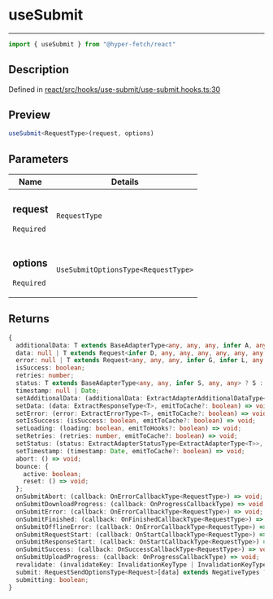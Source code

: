 

# useSubmit

<div class="api-docs__separator" data-reactroot="">

---

</div><div class="api-docs__import" data-reactroot="">

```ts
import { useSubmit } from "@hyper-fetch/react"
```

</div><div class="api-docs__section">

## Description

</div><div class="api-docs__description"><span class="api-docs__do-not-parse">



</span></div><p class="api-docs__definition">

Defined in [react/src/hooks/use-submit/use-submit.hooks.ts:30](https://github.com/BetterTyped/hyper-fetch/blob/c44d728f/packages/react/src/hooks/use-submit/use-submit.hooks.ts#L30)

</p><div class="api-docs__section">

## Preview

</div><div class="api-docs__preview fn">

```ts
useSubmit<RequestType>(request, options)
```

</div><div class="api-docs__section">

## Parameters

</div><div class="api-docs__parameters"><table><thead><tr><th>Name</th><th>Details</th></tr></thead><tbody><tr param-data="request"><td class="api-docs__param-name required">

### request 

`Required`

</td><td class="api-docs__param-type">

`RequestType`

</td></tr><tr param-data="options"><td class="api-docs__param-name required">

### options 

`Required`

</td><td class="api-docs__param-type">

`UseSubmitOptionsType<RequestType>`

</td></tr></tbody></table></div><div class="api-docs__section">

## Returns

</div><div class="api-docs__returns">

```ts
{
  additionalData: T extends BaseAdapterType<any, any, any, infer A, any> ? A : never;
  data: null | T extends Request<infer D, any, any, any, any, any, any, any, any, any> ? D : never;
  error: null | T extends Request<any, any, any, infer G, infer L, any, any, any, any, any> ? \G\ | \L\ : never;
  isSuccess: boolean;
  retries: number;
  status: T extends BaseAdapterType<any, any, infer S, any, any> ? S : never;
  timestamp: null | Date;
  setAdditionalData: (additionalData: ExtractAdapterAdditionalDataType<ExtractAdapterType<T>>, emitToCache?: boolean) => void;
  setData: (data: ExtractResponseType<T>, emitToCache?: boolean) => void;
  setError: (error: ExtractErrorType<T>, emitToCache?: boolean) => void;
  setIsSuccess: (isSuccess: boolean, emitToCache?: boolean) => void;
  setLoading: (loading: boolean, emitToHooks?: boolean) => void;
  setRetries: (retries: number, emitToCache?: boolean) => void;
  setStatus: (status: ExtractAdapterStatusType<ExtractAdapterType<T>>, emitToCache?: boolean) => void;
  setTimestamp: (timestamp: Date, emitToCache?: boolean) => void;
  abort: () => void;
  bounce: {
    active: boolean;
    reset: () => void;
  };
  onSubmitAbort: (callback: OnErrorCallbackType<RequestType>) => void;
  onSubmitDownloadProgress: (callback: OnProgressCallbackType) => void;
  onSubmitError: (callback: OnErrorCallbackType<RequestType>) => void;
  onSubmitFinished: (callback: OnFinishedCallbackType<RequestType>) => void;
  onSubmitOfflineError: (callback: OnErrorCallbackType<RequestType>) => void;
  onSubmitRequestStart: (callback: OnStartCallbackType<RequestType>) => void;
  onSubmitResponseStart: (callback: OnStartCallbackType<RequestType>) => void;
  onSubmitSuccess: (callback: OnSuccessCallbackType<RequestType>) => void;
  onSubmitUploadProgress: (callback: OnProgressCallbackType) => void;
  revalidate: (invalidateKey: InvalidationKeyType | InvalidationKeyType[]) => void;
  submit: RequestSendOptionsType<Request>[data] extends NegativeTypes ? (RequestSendOptionsType<Request>[params] extends NegativeTypes ? (options?: RequestSendOptionsType<Request>) => Promise<ResponseReturnType<ExtractResponseType<Request>, ExtractErrorType<Request>, ExtractAdapterType<Request>>> : (options: RequestSendOptionsType<Request>) => Promise<ResponseReturnType<ExtractResponseType<Request>, ExtractErrorType<Request>, ExtractAdapterType<Request>>>) : (options: RequestSendOptionsType<Request>) => Promise<ResponseReturnType<ExtractResponseType<Request>, ExtractErrorType<Request>, ExtractAdapterType<Request>>>;
  submitting: boolean;
}
```

</div>